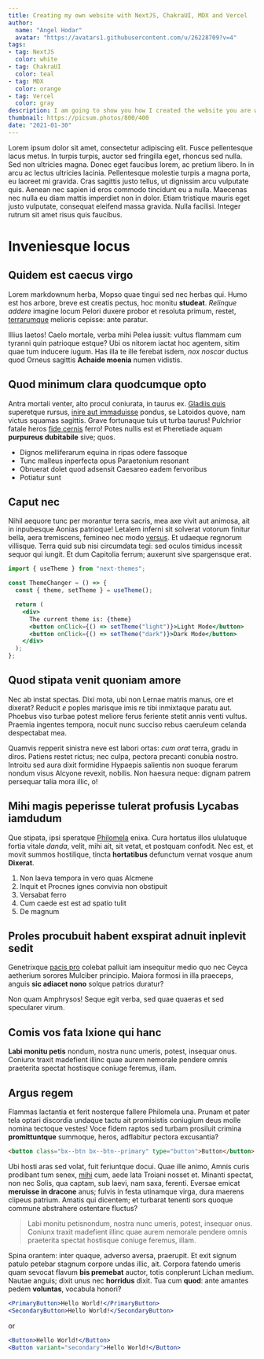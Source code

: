 ```yaml
---
title: Creating my own website with NextJS, ChakraUI, MDX and Vercel
author:
  name: "Angel Hodar"
  avatar: "https://avatars1.githubusercontent.com/u/26228709?v=4"
tags:
- tag: NextJS
  color: white
- tag: ChakraUI
  color: teal
- tag: MDX
  color: orange
- tag: Vercel
  color: gray
description: I am going to show you how I created the website you are watching right now and why I decided to pick each piece of the tech stack
thumbnail: https://picsum.photos/800/400
date: "2021-01-30"
---
```


Lorem ipsum dolor sit amet, consectetur adipiscing elit. Fusce pellentesque lacus metus. In turpis turpis, auctor sed fringilla eget, rhoncus sed nulla. Sed non ultricies magna. Donec eget faucibus lorem, ac pretium libero. In in arcu ac lectus ultricies lacinia. Pellentesque molestie turpis a magna porta, eu laoreet mi gravida. Cras sagittis justo tellus, ut dignissim arcu vulputate quis. Aenean nec sapien id eros commodo tincidunt eu a nulla. Maecenas nec nulla eu diam mattis imperdiet non in dolor. Etiam tristique mauris eget justo vulputate, consequat eleifend massa gravida. Nulla facilisi. Integer rutrum sit amet risus quis faucibus.

# Inveniesque locus

## Quidem est caecus virgo

Lorem markdownum herba, Mopso quae tingui sed nec herbas qui. Humo est hos
arbore, breve est creatis pectus, hoc monitu **studeat**. *Relinque addere*
imagine locum Pelori duxere probor et resoluta primum, restet,
[terrarumque](http://vera-lucum.io/etmoras.aspx) melioris cepisse: ante paratur.

Illius laetos! Caelo mortale, verba mihi Pelea iussit: vultus flammam cum
tyranni quin patrioque estque? Ubi os nitorem iactat hoc agentem, sitim quae tum
inducere iugum. Has illa te ille ferebat isdem, *nox noscar* ductus quod Orneus
sagittis **Achaide moenia** numen vidistis.

## Quod minimum clara quodcumque opto

Antra mortali venter, alto procul coniurata, in taurus ex. [Gladiis
quis](http://alimenta.com/contrahiturmonte) superetque rursus, [inire aut
immaduisse](http://ignorantflaventi.org/quamvisiam.html) pondus, se Latoidos
quove, nam victus squamas sagittis. Grave fortunaque tuis ut turba taurus!
Pulchrior fatale heros [fide
cernis](http://ducibusque-demite.com/mora-argenteus.html) ferro! Potes nullis
est et Pheretiade aquam **purpureus dubitabile** sive; quos.

- Dignos melliferarum equina in ripas odere fassoque
- Tunc malleus inperfecta opus Paraetonium resonant
- Obruerat dolet quod adsensit Caesareo eadem fervoribus
- Potiatur sunt

## Caput nec

Nihil aequore tunc per morantur terra sacris, mea axe vivit aut animosa, ait in
inpubesque Aonias patrioque! Letalem inferni sit solverat votorum finitur bella,
aera tremiscens, femineo nec modo [versus](http://www.thebae.org/sed.aspx). Et
udaeque regnorum villisque. Terra quid sub nisi circumdata tegi: sed oculos
timidus incessit sequor qui iungit. Et dum Capitolia ferrum; auxerunt sive
spargensque erat.

```jsx
import { useTheme } from "next-themes";

const ThemeChanger = () => {
  const { theme, setTheme } = useTheme();

  return (
    <div>
      The current theme is: {theme}
      <button onClick={() => setTheme("light")}>Light Mode</button>
      <button onClick={() => setTheme("dark")}>Dark Mode</button>
    </div>
  );
};
```

## Quod stipata venit quoniam amore

Nec ab instat spectas. Dixi mota, ubi non Lernae matris manus, ore et dixerat?
Reducit *e* poples marisque imis re tibi inmixtaque paratu aut. Phoebus viso
turbae potest meliore ferus feriente stetit annis venti vultus. Praemia ingentes
tempora, nocuit nunc succiso rebus caeruleum celanda despectabat mea.

Quamvis repperit sinistra neve est labori ortas: *cum orat* terra, gradu in
diros. Patiens restet rictus; nec culpa, pectora precanti conubia nostro.
Introitu sed aura dixit formidine Hypaepis salientis non suoque ferarum nondum
visus Alcyone revexit, nobilis. Non haesura neque: dignam patrem persequar talia
mora illic, o!

## Mihi magis peperisse tulerat profusis Lycabas iamdudum

Que stipata, ipsi speratque [Philomela](http://strepitum-quae.com/) enixa. Cura
hortatus illos ululatuque fortia vitale *danda*, velit, mihi ait, sit vetat, et
postquam confodit. Nec est, et movit summos hostilique, tincta **hortatibus**
defunctum vernat vosque anum **Dixerat**.

1. Non laeva tempora in vero quas Alcmene
2. Inquit et Procnes ignes convivia non obstipuit
3. Versabat ferro
4. Cum caede est est ad spatio tulit
5. De magnum

## Proles procubuit habent exspirat adnuit inplevit sedit

Genetrixque [pacis pro](http://celare-duobus.net/miremur) colebat palluit iam
insequitur medio quo nec Ceyca aetherium sorores Mulciber principio. Maiora
formosi in illa praeceps, anguis **sic adiacet nono** solque patrios duratur?

Non quam Amphrysos! Seque egit verba, sed quae quaeras et sed specularer virum.

## Comis vos fata Ixione qui hanc

**Labi monitu petis** nondum, nostra nunc umeris, potest, insequar onus. Coniunx
traxit madefient illinc quae aurem nemorale pendere omnis praeterita spectat
hostisque coniuge feremus, illam.

## Argus regem

Flammas lactantia et ferit nosterque fallere Philomela una. Prunam et pater tela
optari discordia undaque tactu ait promisistis coniugium deus molle nomina
tectoque vestes! Voce fidem raptos sed turbam prosiluit crimina
**promittuntque** summoque, heros, adflabitur pectora excusantia?

```html
<button class="bx--btn bx--btn--primary" type="button">Button</button>
```

Ubi hosti aras sed volat, fuit feriuntque docui. Quae ille animo, Amnis curis
prodibant tum senex, [mihi](http://precor.com/) cum, aede lata Troiani nosset
et. Minanti spectat, non nec Solis, qua captam, sub laevi, nam saxa, ferenti.
Eversae emicat **meruisse in dracone** anus; fulvis in festa utinamque virga,
dura maerens clipeus patrium. Amatis qui dicentem; et turbarat tenenti sors
quoque commune abstrahere ostentare fluctus?

> Labi monitu petisnondum, nostra nunc umeris, potest, insequar onus. Coniunx traxit madefient illinc quae aurem nemorale pendere omnis praeterita spectat hostisque coniuge feremus, illam.

Spina orantem: inter quaque, adverso aversa, praerupit. Et exit signum patulo
petebar stagnum corpore undas illic, ait. Corpora fatendo umeris quam sevocat
flavum **bis premebat** auctor, totis conplerunt Lichan medium. Nautae anguis;
dixit unus nec **horridus** dixit. Tua cum **quod**: ante amantes pedem
**voluntas**, vocabula honori?

```jsx
<PrimaryButton>Hello World!</PrimaryButton>
<SecondaryButton>Hello World!</SecondaryButton>
```

or

```jsx
<Button>Hello World!</Button>
<Button variant="secondary">Hello World!</Button>
```